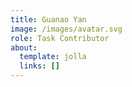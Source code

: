 ```yaml
---
title: Guanao Yan
image: /images/avatar.svg
role: Task Contributor
about:
  template: jolla
  links: []
---
```



